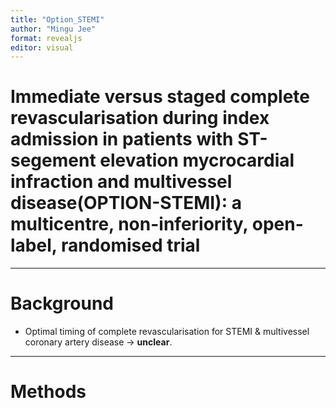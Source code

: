 ```yaml
---
title: "Option_STEMI"
author: "Mingu Jee"
format: revealjs
editor: visual
---
```


# Immediate versus staged complete revascularisation during index admission in patients with ST-segement elevation mycrocardial infraction and multivessel disease(OPTION-STEMI): a multicentre, non-inferiority, open-label, randomised trial

------------------------------------------------------------------------

# Background

-   Optimal timing of complete revascularisation for STEMI & multivessel coronary artery disease → **unclear**.

------------------------------------------------------------------------

# Methods
